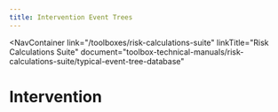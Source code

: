 ```yaml
---
title: Intervention Event Trees
---
```



<NavContainer
  link="/toolboxes/risk-calculations-suite"
  linkTitle="Risk Calculations Suite"
  document="toolbox-technical-manuals/risk-calculations-suite/typical-event-tree-database"
></NavContainer>

# Intervention

<FigureNoRef 
    src="/figures/toolbox-technical-manuals/risk-calculations-suite/typical-event-tree-database/v1.0/Intervention-1.png" 
    alt="Intervention event tree" />

<FigureNoRef 
    src="/figures/toolbox-technical-manuals/risk-calculations-suite/typical-event-tree-database/v1.0/Intervention-2.png" 
    alt="Intervention event tree" />
